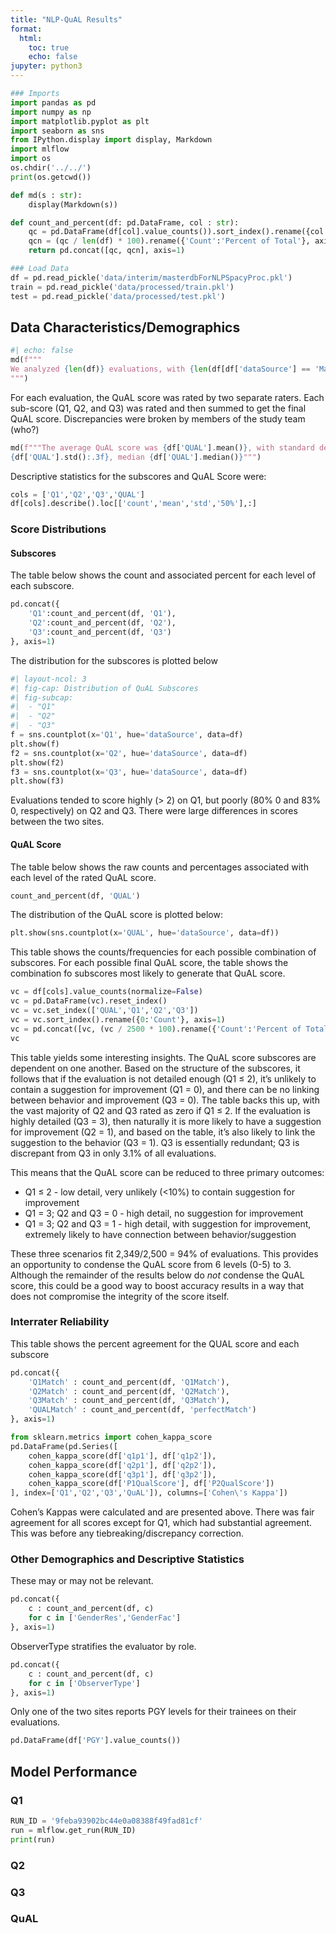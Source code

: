 ```yaml
---
title: "NLP-QuAL Results"
format:
  html:
    toc: true
    echo: false
jupyter: python3
---
```

```python
### Imports
import pandas as pd 
import numpy as np
import matplotlib.pyplot as plt
import seaborn as sns
from IPython.display import display, Markdown
import mlflow
import os
os.chdir('../../')
print(os.getcwd())

def md(s : str):
    display(Markdown(s))

def count_and_percent(df: pd.DataFrame, col : str):
    qc = pd.DataFrame(df[col].value_counts()).sort_index().rename({col:'Count'}, axis=1)
    qcn = (qc / len(df) * 100).rename({'Count':'Percent of Total'}, axis=1)
    return pd.concat([qc, qcn], axis=1)

### Load Data
df = pd.read_pickle('data/interim/masterdbForNLPSpacyProc.pkl')
train = pd.read_pickle('data/processed/train.pkl')
test = pd.read_pickle('data/processed/test.pkl')
```
## Data Characteristics/Demographics
```python
#| echo: false
md(f"""
We analyzed {len(df)} evaluations, with {len(df[df['dataSource'] == 'Mac'])} from Site 1 (McMaster) and {len(df[df['dataSource'] == 'Sas'])} from Site 2 (Saskatchewan). 
""")
```

For each evaluation, the QuAL score was rated by two separate raters. Each sub-score (Q1, Q2, and Q3) was rated and then summed to get the final QuAL score. Discrepancies were broken by members of the study team (who?) 

```python
md(f"""The average QuAL score was {df['QUAL'].mean()}, with standard deviation 
{df['QUAL'].std():.3f}, median {df['QUAL'].median()}""")
```

Descriptive statistics for the subscores and QuAL Score were:
```python
cols = ['Q1','Q2','Q3','QUAL']
df[cols].describe().loc[['count','mean','std','50%'],:]
```

### Score Distributions

#### Subscores
The table below shows the count and associated percent for each level of each subscore.
```python
pd.concat({
    'Q1':count_and_percent(df, 'Q1'),
    'Q2':count_and_percent(df, 'Q2'),
    'Q3':count_and_percent(df, 'Q3')
}, axis=1)
```
The distribution for the subscores is plotted below
```python
#| layout-ncol: 3
#| fig-cap: Distribution of QuAL Subscores
#| fig-subcap: 
#|  - "Q1"
#|  - "Q2"
#|  - "Q3"
f = sns.countplot(x='Q1', hue='dataSource', data=df)
plt.show(f)
f2 = sns.countplot(x='Q2', hue='dataSource', data=df)
plt.show(f2)
f3 = sns.countplot(x='Q3', hue='dataSource', data=df)
plt.show(f3)
```
Evaluations tended to score highly (> 2) on Q1, but poorly (80% 0 and 83% 0, respectively) on Q2 and Q3. There were large differences in scores between the two sites.

#### QuAL Score
The table below shows the raw counts and percentages associated with each level of the rated QuAL score.
```python
count_and_percent(df, 'QUAL')
```

The distribution of the QuAL score is plotted below:
```python
plt.show(sns.countplot(x='QUAL', hue='dataSource', data=df))
```

This table shows the counts/frequencies for each possible combination of subscores. For each possible final QuAL score, the table shows the combination fo subscores most likely to generate that QuAL score.
```python
vc = df[cols].value_counts(normalize=False)
vc = pd.DataFrame(vc).reset_index()
vc = vc.set_index(['QUAL','Q1','Q2','Q3'])
vc = vc.sort_index().rename({0:'Count'}, axis=1)
vc = pd.concat([vc, (vc / 2500 * 100).rename({'Count':'Percent of Total'}, axis=1)], axis=1)
vc
```
This table yields some interesting insights. The QuAL score subscores are dependent on one another. Based on the structure of the subscores, it follows that if the evaluation is not detailed enough (Q1 $\leq$ 2), it's unlikely to contain a suggestion for improvement (Q1 = 0), and there can be no linking between behavior and improvement (Q3 = 0). The table backs this up, with the vast majority of Q2 and Q3 rated as zero if Q1 $\leq$ 2. If the evaluation is highly detailed (Q3 = 3), then naturally it is more likely to have a suggestion for improvement (Q2 = 1), and based on the table, it's also likely to link the suggestion to the behavior (Q3 = 1). Q3 is essentially redundant; Q3 is discrepant from Q3 in only 3.1% of all evaluations. 

This means that the QuAL score can be reduced to three primary outcomes:

* Q1 $\leq$ 2 - low detail, very unlikely (<10%) to contain suggestion for improvement 
* Q1 = 3; Q2 and Q3 = 0 - high detail,  no suggestion for improvement
* Q1 = 3; Q2 and Q3 = 1 - high detail, with suggestion for improvement, extremely likely to have connection between behavior/suggestion

These three scenarios fit 2,349/2,500 = 94% of evaluations. This provides an opportunity to condense the QuAL score from 6 levels (0-5) to 3. Although the remainder of the results below do *not* condense the QuAL score, this could be a good way to boost accuracy results in a way that does not compromise the integrity of the score itself. 

### Interrater Reliability
This table shows the percent agreement for the QUAL score and each subscore
```python
pd.concat({
    'Q1Match' : count_and_percent(df, 'Q1Match'),
    'Q2Match' : count_and_percent(df, 'Q2Match'),
    'Q3Match' : count_and_percent(df, 'Q3Match'),
    'QUALMatch' : count_and_percent(df, 'perfectMatch')
}, axis=1)
```

```python
from sklearn.metrics import cohen_kappa_score
pd.DataFrame(pd.Series([
    cohen_kappa_score(df['q1p1'], df['q1p2']),
    cohen_kappa_score(df['q2p1'], df['q2p2']),
    cohen_kappa_score(df['q3p1'], df['q3p2']),
    cohen_kappa_score(df['P1QualScore'], df['P2QualScore'])
], index=['Q1','Q2','Q3','QuAL']), columns=['Cohen\'s Kappa'])
```
Cohen's Kappas were calculated and are presented above. There was fair agreement for all scores except for Q1, which had substantial agreement. This was before any tiebreaking/discrepancy correction. 

### Other Demographics and Descriptive Statistics
These may or may not be relevant. 

```python
pd.concat({
    c : count_and_percent(df, c)
    for c in ['GenderRes','GenderFac']
}, axis=1)
```

ObserverType stratifies the evaluator by role.
```python
pd.concat({
    c : count_and_percent(df, c)
    for c in ['ObserverType']
}, axis=1)
```

Only one of the two sites reports PGY levels for their trainees on their evaluations. 
```python
pd.DataFrame(df['PGY'].value_counts())
```

## Model Performance

### Q1
```python
RUN_ID = '9feba93902bc44e0a08388f49fad81cf'
run = mlflow.get_run(RUN_ID)
print(run)
```
### Q2

### Q3

### QuAL